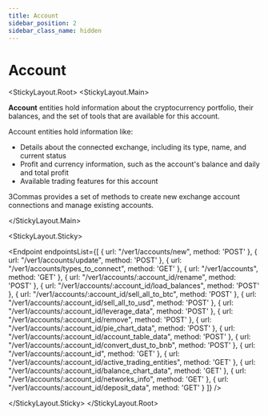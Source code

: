 ```yaml
---
title: Account
sidebar_position: 2
sidebar_class_name: hidden
---
```



# Account

<StickyLayout.Root>
<StickyLayout.Main>

**Account** entities hold information about the cryptocurrency portfolio, their balances, and the set of tools that are available for this account.

Account entities hold information like:

* Details about the connected exchange, including its type, name, and current status
* Profit and currency information, such as the account's balance and daily and total profit
* Available trading features for this account

3Commas provides a set of methods to create new exchange account connections and manage existing accounts.

</StickyLayout.Main>

<StickyLayout.Sticky>

<Endpoint
  endpointsList={[
    {
      url: "/ver1/accounts/new",
      method: 'POST'
    },
    {
      url: "/ver1/accounts/update",
      method: 'POST'
    },
    {
      url: "/ver1/accounts/types_to_connect",
      method: 'GET'
    },
    {
      url: "/ver1/accounts",
      method: 'GET'
    },
    {
      url: "/ver1/accounts/:account_id/rename",
      method: 'POST'
    },
    {
      url: "/ver1/accounts/:account_id/load_balances",
      method: 'POST'
    },
     {
      url: "/ver1/accounts/:account_id/sell_all_to_btc",
      method: 'POST'
    },
    {
      url: "/ver1/accounts/:account_id/sell_all_to_usd",
      method: 'POST'
    },
    {
      url: "/ver1/accounts/:account_id/leverage_data",
      method: 'POST'
    },
    {
      url: "/ver1/accounts/:account_id/remove",
      method: 'POST'
    },
    {
      url: "/ver1/accounts/:account_id/pie_chart_data",
      method: 'POST'
    },
    {
      url: "/ver1/accounts/:account_id/account_table_data",
      method: 'POST'
    },
    {
      url: "/ver1/accounts/:account_id/convert_dust_to_bnb",
      method: 'POST'
    },
    {
      url: "/ver1/accounts/:account_id",
      method: 'GET'
    },
     {
      url: "/ver1/accounts/:account_id/active_trading_entities",
      method: 'GET'
    },
    {
      url: "/ver1/accounts/:account_id/balance_chart_data",
      method: 'GET'
    },
    {
      url: "/ver1/accounts/:account_id/networks_info",
      method: 'GET'
    },
     {
      url: "/ver1/accounts/:account_id/deposit_data",
      method: 'GET'
    }
  ]}
/>

</StickyLayout.Sticky>
</StickyLayout.Root>
